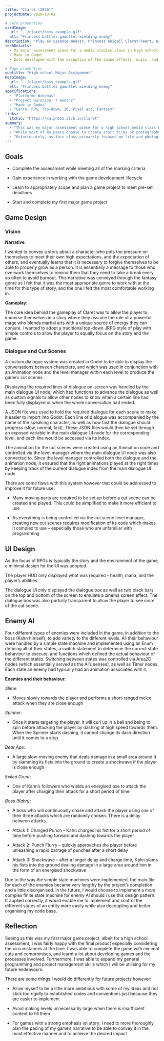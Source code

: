 ```yaml
---
title: "Claret (2020)"
projectDate: 2020-10-01

# Card properties
cardImage:
  url: "../claret/boss_example.gif"
  alt: "Princess battles gauntlet wielding enemy"
description: "Play as Essence Weaver, Princess Abigail Claret-heart, as she battles her way through the Exiled forces invading her Kingdom in this short top-down 2D fantasy RPG. Find their leader, Kahn Salvart, and defeat him to drive the Exiled back and restore peace and order to the land."
techDetails:
  - My major assessment piece for a media studies class in high school
  - Made in Godot
  - Solo developed with the exception of the sound effects, music, and fonts

# Page properties
subtitle: "High school Major Assignment"
heroImage:
  url: "../claret/boss_example.gif"
  alt: "Princess battles gauntlet wielding enemy"
specifications:
  - "Platform: Windows"
  - "Project Duration: 7 months"
  - "Made in Godot"
  - "Genre: RPG, Top-down, 2D, Pixel art, Fantasy"
links:
  itchio: "https://xalph555.itch.io/claret"
summary:
  - "This was my major assessment piece for a high school media class where we were assigned to create a piece of media that conveyed a unique narrative in order to assess our understanding of the production lifecycle for a piece of media (i.e. preproduction, production, and post-production). We had seven months to complete the assessment."
  - "While most of my peers choose to create short films or photography collections, I decided to challenge myself and use this assessment as an excuse to start and finish my first major game project as there was no restriction on the medium of media we could used. I felt that this assessment provided an excellent opportunity to experience the entire game development process, as well as allowing me to learn how to properly scope and develop a complete game."
  - "Unfortunately, as this class primarily focused on film and photography, I knew I would not be able to get much support for my project if I encountered any issues. Moreover, this assessment was being completed during the peak of the Covid-19 pandemic in 2020 where work/ learn from home arrangement were being adopted for the first time."
---
```



## Goals

- Complete the assessment while meeting all of the marking criteria

- Gain experience in working with the game development lifecycle

- Learn to appropriately scope and plan a game project to meet pre-set deadlines

- Start and complete my first major game project

## Game Design

### Vision

**Narrative**:

I wanted to convey a story about a character who puts too pressure on themselves to meet their own high expectations, and the expectation of others, and eventually learns that it is necessary to forgive themselves to be able to properly grow as a person. It is essentially a message to those who overwork themselves to remind them that they need to take a break every so often to avoid burnout. This narrative was conveyed through the fantasy genre as I felt that it was the most appropriate genre to work with at the time for this type of story, and the one I felt the most comfortable working in.

**Gameplay**:

The core idea behind the gameplay of Claret was to allow the player to immerse themselves in a story where they assume the role of a powerful mage who blends martial arts with a unique source of energy they can conjure. I wanted to adopt a traditional top-down JRPG style of play with simple controls to allow the player to equally focus on the story and the game.

### Dialogue and Cut Scenes

A custom dialogue system was created in Godot to be able to display the conversations between characters, and which was used in conjunction with an Animation node and the level manager within each level to produce the game’s cut scenes.

<BlogImage
	imgSrc="../claret/Dialogue System Highlights.png"
	imgAlt="Dialogue set up in editor"
	imgCaption="Dialogue set up in editor"
/>

Displaying the required lines of dialogue on-screen was handled by the main dialogue UI node, which had functions to advance the dialogue as well as custom signals to allow other nodes to know when a certain line had been fully displayed or when the whole conversation had ended.

A JSON file was used to hold the required dialogue for each scene to make it easier to import into Godot. Each line of dialogue was accompanied by the name of the speaking character, as well as how fast the dialogue should progress (slow, normal, fast). These JSON files would then be set through an exposed variable in the main dialogue UI node for the corresponding level, and each line would be accessed via its index.

<BlogImage
	imgSrc="../claret/JSON file example.png"
	imgAlt="Dialogue JSON file example"
	imgCaption="Dialogue JSON file example"
/>

The animation for the cut scenes were created using an Animation node and controlled via the level manager where the main dialogue UI node was also connected to. Since the level manager controlled both the dialogue and the animation node, it ensured that the right animations played at the right times by keeping track of the current dialogue index from the main dialogue UI node.

There are some flaws with this system however that could be addressed to improve it for future use:

- Many moving parts are required to be set up before a cut scene can be created and played. This could be simplified to make it more efficient to use

- As everything is being controlled via the cut scene level manager, creating new cut scenes requires modification of its code which makes it complex to use – especially those who are unfamiliar with programming

## UI Design

As the focus of RPGs is typically the story and the environment of the game, a minimal design for the UI was adopted.

The player HUD only displayed what was required - health, mana, and the player’s abilities.

<BlogImage
	imgSrc="../claret/Player UI in game.png"
	imgAlt="Player in-game UI"
	imgCaption="Player in-game UI"
/>

The dialogue UI only displayed the dialogue box as well as two black bars on the top and bottom of the screen to emulate a cinema screen effect. The dialogue box was also partially transparent to allow the player to see more of the cut scene.

<BlogImage
	imgSrc="../claret/DialogueUI in game.PNG"
	imgAlt="Dialogue UI"
	imgCaption="Dialogue UI"
/>

## Enemy AI

Four different types of enemies were included in the game, in addition to the boss (Kahn himself), to add variety to the different levels. All their behaviour were handled by a simple state machine and implemented using an Enum defining all of their states, a switch statement to determine the correct state behaviour to execute, and functions which defined the actual behaviour of the different states. Switching between states was controlled via Area2D nodes (which essentially served as the AI’s senses), as well as Timer nodes. Each state an enemy had typically had an animation associated with it.

<BlogImage
	imgSrc="../claret/Slime statemachine.png"
	imgWidth="40%"
	imgAlt="Switch statement for state machine control"
	imgCaption="Switch statement for state machine control"
/>

**Enemies and their behaviour**:

_Slime_:

- Moves slowly towards the player and performs a short-ranged melee attack when they are close enough

<BlogImage
	imgSrc="../claret/slime_attack.gif"
	imgAlt="Slime behaviour"
	imgCaption="Slime behaviour"
/>

_Spinner_:

- Once it starts targeting the player, it will curl up in a ball and being to spin before attacking the player by dashing at high speed towards them. When the Spinner starts dashing, it cannot change its dash direction until it comes to a stop

<BlogImage
	imgSrc="../claret/rolling_enemies.gif"
	imgAlt="Spinner behaviour"
	imgCaption="Spinner behaviour"
/>

_Bear Ape_:

- A large slow-moving enemy that deals damage in a small area around it by slamming its fists into the ground to create a shockwave if the player is close enough

<BlogImage
	imgSrc="../claret/Bear Ape attack.gif"
	imgAlt="Bear Ape behaviour"
	imgCaption="Bear Ape behaviour"
/>

_Exiled Grunt_:

- One of Kahn’s followers who wields an energised axe to attack the player after charging their attack for a short period of time

<BlogImage
	imgSrc="../claret/exiled_enemies.gif"
	imgAlt="Exiled Grunt behaviour"
	imgCaption="Exiled Grunt behaviour"
/>

_Boss (Kahn)_:

- A boss who will continuously chase and attack the player using one of their three attacks which are randomly chosen. There is a delay between attacks.

- Attack 1: Charged Punch – Kahn charges his fist for a short period of time before pushing forward and dashing towards the player

- Attack 2: Punch Flurry – quickly approaches the player before unleashing a rapid barrage of punches after a short delay

- Attack 3: Shockwave – after a longer delay and charge time, Kahn slams his fists into the ground dealing damage in a large area around him in the form of an energised shockwave

<BlogImage
	imgSrc="../claret/KahnAttack1.gif"
	imgAlt="Kahn Attack 1"
	imgCaption="Kahn Attack 1"
/>

<BlogImage
	imgSrc="../claret/KahnAttack2.gif"
	imgAlt="Kahn Attack 2"
	imgCaption="Kahn Attack 2"
/>

<BlogImage
	imgSrc="../claret/KahnAttack3.gif"
	imgAlt="Kahn Attack 3"
	imgCaption="Kahn Attack 3"
/>

Due to the way the simple state machines were implemented, the main file for each of the enemies became very lengthy by the project’s completion and a little disorganised. In the future, I would choose to implement a more complex finite state machine for enemy AI should I use this design pattern. If applied correctly, it would enable me to implement and control the different states of an entity more easily while also decoupling and better organising my code base.

## Reflection

Seeing as this was my first major game project, albeit for a high school assessment, I was fairly happy with the final product especially considering the circumstances at the time. I was able to complete the game with minimal cuts and compromises, and learnt a lot about developing games and the processes involved. Furthermore, I was able to expand my general programming and project management skills which I will be utilising for my future endeavours.

There are some things I would do differently for future projects however:

- Allow myself to be a little more ambitious with some of my ideas and not stick too rigidly to established codes and conventions just because they are easier to implement

- Avoid making levels unnecessarily large when there is insufficient content to fill them

- For games with a strong emphasis on story; I need to more thoroughly plan the pacing of my game’s narrative to be able to convey it in the most effective manner and to achieve the desired impact
